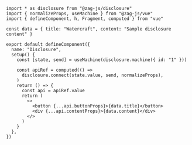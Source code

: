 ```tsx
import * as disclosure from "@zag-js/disclosure"
import { normalizeProps, useMachine } from "@zag-js/vue"
import { defineComponent, h, Fragment, computed } from "vue"

const data = { title: "Watercraft", content: "Sample disclosure content" }

export default defineComponent({
  name: "Disclosure",
  setup() {
    const [state, send] = useMachine(disclosure.machine({ id: "1" }))

    const apiRef = computed(() =>
      disclosure.connect(state.value, send, normalizeProps),
    )
    return () => {
      const api = apiRef.value
      return (
        <>
          <button {...api.buttonProps}>{data.title}</button>
          <div {...api.contentProps}>{data.content}</div>
        </>
      )
    }
  },
})
```
